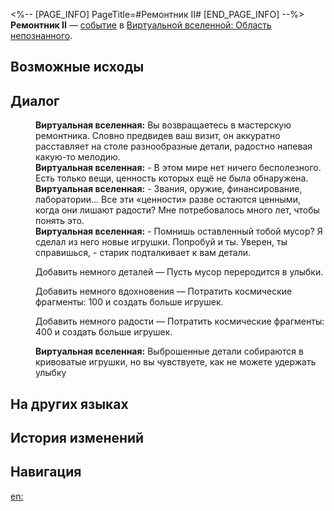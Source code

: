 <%-- [PAGE_INFO]
PageTitle=#Ремонтник II#
[END_PAGE_INFO] --%>
{{Дополнить}}
{{ВВ Событие Инфобокс
|id                 = 24001-1
|Название           = 
|Изображение        = Событие ВВ Ремонтник.png
|Испытание_в_вв     = 
|Испытание_в_рое    = 
|Испытание_в_зиш    = 
|Испытание_в_рв     = 
|Испытание_в_облнеп = Неизвестно
|Требования         = 
|Пред               = 
|След               = 
|Упоминания         = 
|Порядок            = 007
|Порядок_рв         = 
}}
'''Ремонтник II''' — [[Виртуальная вселенная/События|событие]] в [[Виртуальная вселенная: Область непознанного|Виртуальной вселенной: Область непознанного]].

==Возможные исходы==
{{Возможные исходы
|Выбор_1 = Добавить немного деталей
|Результат_1 = Пусть мусор переродится в улыбки.

|Выбор_2 = Добавить немного вдохновения
|Результат_2 = Потратить космические фрагменты: 100 и создать больше игрушек.

|Выбор_3 = Добавить немного радости
|Результат_3 = Потратить космические фрагменты: 400 и создать больше игрушек.
}}

==Диалог==
{{Диалог Начало}}
:'''Виртуальная вселенная:''' Вы возвращаетесь в мастерскую ремонтника. Словно предвидев ваш визит, он аккуратно расставляет на столе разнообразные детали, радостно напевая какую-то мелодию.
:'''Виртуальная вселенная:''' - В этом мире нет ничего бесполезного. Есть только вещи, ценность которых ещё не была обнаружена.
:'''Виртуальная вселенная:''' - Звания, оружие, финансирование, лаборатории... Все эти «ценности» разве остаются ценными, когда они лишают радости? Мне потребовалось много лет, чтобы понять это.
:'''Виртуальная вселенная:''' - Помнишь оставленный тобой мусор? Я сделал из него новые игрушки. Попробуй и ты. Уверен, ты справишься, - старик подталкивает к вам детали.
:{{Диалог|Звезда}} Добавить немного деталей &mdash; Пусть мусор переродится в улыбки.
:{{Диалог|Звезда}} Добавить немного вдохновения &mdash; Потратить космические фрагменты: 100 и создать больше игрушек.
:{{Диалог|Звезда}} Добавить немного радости &mdash; Потратить космические фрагменты: 400 и создать больше игрушек.
:'''Виртуальная вселенная:''' Выброшенные детали собираются в кривоватые игрушки, но вы чувствуете, как не можете удержать улыбку
{{Диалог Конец}}

==На других языках==
{{На других языках
|en   = Repairman (II)
|zhs  = 修补匠（其二）
|zht  = 修補匠（其二）
|ja   = {{Rubi|修理職人|しゅうりしょくにん}}（その2）
|ko   = 수리공 (2)
|es   = Artesano remendón (II)
|fr   = Réparateur (II)
|ru   = Ремонтник II
|th   = ช่างซ่อมบำรุง (2)
|vi   = Thợ Sửa Chữa (II)
|de   = Reparateur (Teil 2)
|id   = Tukang Reparasi (2)
|pt   = Faz Tudo (II)
}}

==История изменений==
{{История изменений|3.5}}

==Навигация==
{{События ВВ Навбокс}}

[[en:]]